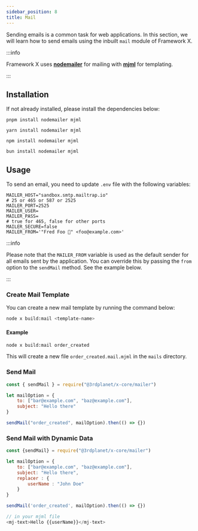 ```yaml
---
sidebar_position: 8
title: Mail
---
```



Sending emails is a common task for web applications. In this section, we will learn how to send emails using the inbuilt `mail` module of Framework X.

:::info

Framework X uses **[nodemailer](https://nodemailer.com/)** for mailing with **[mjml](https://mjml.io/)** for templating.

:::

## Installation

If not already installed, please install the dependencies below:

<Tabs>
<TabItem value="pnpm" label="pnpm">

    pnpm install nodemailer mjml

</TabItem>
<TabItem value="yarn" label="yarn">

    yarn install nodemailer mjml

</TabItem>
<TabItem value="npm" label="npm">

    npm install nodemailer mjml

</TabItem>
<TabItem value="bun" label="bun">

    bun install nodemailer mjml

</TabItem>
</Tabs>

## Usage

To send an email, you need to update `.env` file with the following variables:

```env
MAILER_HOST="sandbox.smtp.mailtrap.io"
# 25 or 465 or 587 or 2525
MAILER_PORT=2525
MAILER_USER=
MAILER_PASS=
# true for 465, false for other ports
MAILER_SECURE=false
MAILER_FROM='"Fred Foo 👻" <foo@example.com>'
```

:::info

Please note that the `MAILER_FROM` variable is used as the default sender for all emails sent by the application. You can override this by passing the `from` option to the `sendMail` method. See the example below.

:::

### Create Mail Template

You can create a new mail template by running the command below:

```bash
node x build:mail <template-name>
```

#### Example

```bash
node x build:mail order_created
```

This will create a new file `order_created.mail.mjml` in the `mails` directory.

### Send Mail

```js
const { sendMail } = require("@3rdplanet/x-core/mailer")

let mailOption = {
    to: ["bar@example.com", "baz@example.com"],
    subject: "Hello there"
}

sendMail("order_created", mailOption).then(() => {})
```

### Send Mail with Dynamic Data

```js
const {sendMail} = require("@3rdplanet/x-core/mailer")

let mailOption = {
    to: ["bar@example.com", "baz@example.com"],
    subject: "Hello there",
    replacer : {
        userName : "John Doe"
    }
}

sendMail('order_created', mailOption).then(() => {})

// in your mjml file
<mj-text>Hello {{userName}}</mj-text>
```

<Support />
